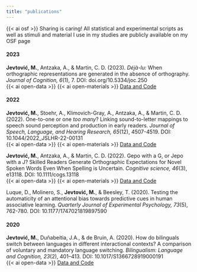 ```yaml
---
title: "publications"
---
```


{{< ai osf >}} Sharing is caring! All statistical and experimental scripts as well as stimuli and material I use in my studies are publicly available on my <a href="https://osf.io/7h9qv/" style="text-decoration:none;"> OSF page </a>

#### 2023

**Jevtović, M.**, Antzaka, A., & Martin, C. D. (2023). *Déjà-lu:* When orthographic representations are generated in the absence of orthography. *Journal of Cognition, 6*(1), 7. DOI: <a href="http://doi.org/10.5334/joc.250" style="text-decoration:none;"> doi.org/10.5334/joc.250 </a> <br> {{< ai open-data >}} {{< ai open-materials >}} <a href="https://osf.io/dmtn4/" target="_blank">Data and Code</a>

#### 2022

**Jevtović, M.**, Stoehr, A., Klimovich-Gray, A., Antzaka, A., & Martin, C. D. (2022). One-to-one or one *too many*? Linking sound-to-letter mappings to speech sound perception and production in early readers. *Journal of Speech, Language, and Hearing Research, 65*(12), 4507-4519. DOI: <a href="doi:10.1044/2022_JSLHR-22-00131" style="text-decoration:none;"> 10.1044/2022_JSLHR-22-00131 </a> <br> {{< ai open-data >}} {{< ai open-materials >}} <a href="https://osf.io/k3nvx/" target="_blank">Data and Code</a>

**Jevtović, M.**, Antzaka, A., & Martin, C. D. (2022). Gepo with a G, or Jepo with a J? Skilled Readers Generate Orthographic Expectations for Novel Spoken Words Even When Spelling is Uncertain. *Cognitive science, 46*(3), e13118. DOI: <a href="https://doi.org/10.1111/cogs.13118" style="text-decoration:none;">10.1111/cogs.13118</a> <br> {{< ai open-data >}} {{< ai open-materials >}} <a href="https://osf.io/h69dg/" target="_blank">Data and Code</a>

Luque, D., Molinero, S., **Jevtović, M.**, & Beesley, T. (2020). Testing the automaticity of an attentional bias towards predictive cues in human associative learning. *Quarterly Journal of Experimental Psychology, 73*(5), 762-780. DOI: <a href="https://doi.org/10.1177/1747021819897590"target="_blank" style="text-decoration:none;">10.1177/1747021819897590</a>

#### 2020

**Jevtović, M.**, Duñabeitia, J.A., & de Bruin, A. (2020). How do bilinguals switch between languages in different interactional contexts? A comparison of voluntary and mandatory language switching. *Bilingualism: Language and Cognition, 23*(2), 401--413. DOI: <a href="https://doi.org/10.1017/S1366728919000191" target="_blank" style="text-decoration:none;">10.1017/S1366728919000191</a> <br> {{< ai open-data >}} <a href="https://osf.io/pb59m/" target="_blank">Data and Code</a>
